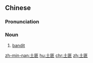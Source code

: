 ==Chinese==
{{zh-forms}}

===Pronunciation===
{{zh-pron
|m=tǔfěi
|c=tou2 fei2
|mn=thó͘-húi
|cat=n
}}

===Noun===
{{zh-noun}}

# [[bandit]]

[[zh-min-nan:土匪]]
[[hu:土匪]]
[[chr:土匪]]
[[zh:土匪]]